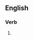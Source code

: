 ==English==

===Verb===
{{head|en|present participle}}

# {{present participle of|jaundice|lang=en|nocat=1}}